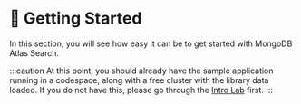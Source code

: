 # 👐 Getting Started

In this section, you will see how easy it can be to get started with MongoDB Atlas Search.

:::caution
At this point, you should already have the sample application running in a codespace, along with a free cluster with the library data loaded. If you do not have this, please go through the [Intro Lab](https://mongodb-developer.github.io/intro-lab) first.
:::

